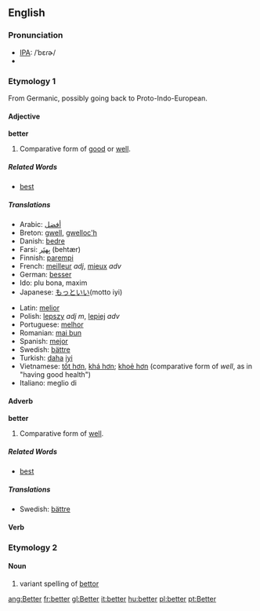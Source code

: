 ==English==

{{rank|going|knew|seen|207|better|name|among|done}}

=== Pronunciation ===
*[[International Phonetic Alphabet|IPA]]: /ˈbɛɾɚ/
*{{audio|en-us-better.ogg|Audio (US)}}

===Etymology 1===
From Germanic, possibly going back to Proto-Indo-European.

==== Adjective ====
'''better'''
# Comparative form of [[good]] or [[well]].
=====Related Words=====
*[[best]]

===== Translations =====
{{top}}
*Arabic: [[أفضل]]
*Breton: [[gwell]], [[gwelloc'h]]
*Danish: [[bedre]]
*Farsi: [[بِهتَر]] (behtær)
*Finnish: [[parempi]]
*French: [[meilleur]] ''adj'', [[mieux]] ''adv''
*German: [[besser]]
*Ido: plu bona, maxim
*Japanese: [[もっと]][[いい]](motto iyi)
{{mid}}
*Latin: [[melior]]
*Polish: [[lepszy]] ''adj'' ''m'', [[lepiej]] ''adv''
*Portuguese: [[melhor]]
*Romanian: [[mai bun]]
*Spanish: [[mejor]]
*Swedish: [[bättre]]
*Turkish: [[daha]] [[iyi]]
*Vietnamese: [[tốt hơn]], [[khá hơn]]; [[khoẻ hơn]] (comparative form of ''well'', as in "having good health")
*Italiano: meglio di
{{bottom}}

====Adverb====
'''better'''
# Comparative form of [[well]].
=====Related Words=====
*[[best]]

=====Translations=====
*Swedish: [[bättre]]

====Verb====
{{conj|better|betters|bettered|bettered|bettering}}

===Etymology 2===
====Noun====
#variant spelling of [[bettor]]
[[ang:Better]]
[[fr:better]]
[[gl:Better]]
[[it:better]]
[[hu:better]]
[[pl:better]]
[[pt:Better]]